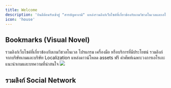 ```yaml
---
title: Welcome
description: 'ยินดีต้อนรับเข้าสู่ "สารบัญคางามิ" แหล่งรวมลิงก์เว็บไซต์ที่เกี่ยวข้องกับเกมวิชวลโนเวลและเอโรเกะ (อัพเดตล่าสุด: 10/10/2023)'
icon: 'house'
---
```


## Bookmarks (Visual Novel)

<CardGroup cols={2}>
  <Card
    title="General"
    icon="circle-1"
    color="#ED6D9C"
    href="/visualnovel/general"
  >
   รวมลิงก์เว็บไซต์ที่เกี่ยวข้องกับเกมวิชวลโนเวล
  </Card>
  <Card
    title="Tools"
    icon="circle-2"
    color="#EFA999"
    href="/visualnovel/tools"
  >
    โปรแกรม เครื่องมือ หรือบริการที่มีประโยชน์
  </Card>
  <Card
    title="Official Links"
    icon="circle-3"
    color="#F5ED98"
    href="/visualnovel/official"
    >
    รวมลิงก์จากบริษัทเกมและบริษัท Localization
  </Card>
  <Card
  title="Free Assets"
  icon="circle-4"
  color="#4FEC8A"
  href="/visualnovel/assets"
  >
  แหล่งดาวน์โหลด assets ฟรี
  </Card>
  <Card
    title="Terminology"
    icon="circle-5"
    color="#5FB1F1"
    href="/visualnovel/terminology"
  >
  คำศัพท์เฉพาะวงการเอโรเกะ
  </Card>
    <Card
    title="Article"
    icon="circle-6"
    color="#8879F1"
    href="/visualnovel/article"
  >
  แนะนำเกมและบทความที่น่าสนใจ
  </Card>
</CardGroup>


<Frame caption="สารบัญคางามิ (docs.coregamehd.com)">
  <img src="/images/koyomi.jpg" />
</Frame>

## รวมลิงก์ Social Network

<CardGroup cols={4}>
  <Card
    title="Facebook"
    icon="facebook"
    href="/visualnovel/socialnetwork/facebook"
  >
  </Card>
  <Card
    title="Discord"
    icon="discord"
    href="/visualnovel/socialnetwork/discord"
  >
  </Card>
  <Card
    title="Youtube"
    icon="youtube"
    href="/visualnovel/socialnetwork/youtube"
  >
  </Card>
  <Card
    title="Blog"
    icon="pencil"
    href="/visualnovel/socialnetwork/blog"
  >
  </Card>
</CardGroup>
